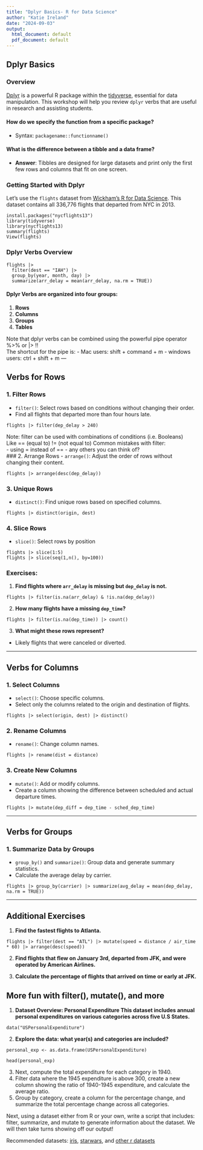 ```yaml
---
title: "Dplyr Basics- R for Data Science"
author: "Katie Ireland"
date: "2024-09-03"
output:
  html_document: default
  pdf_document: default
---
```


## Dplyr Basics

### Overview
[Dplyr](https://dplyr.tidyverse.org/) is a powerful R package within the [tidyverse](https://www.tidyverse.org/), essential for data manipulation. This workshop will help you review `dplyr` verbs that are useful in research and assisting students.

#### How do we specify the function from a specific package?
- Syntax: `packagename::functionname()`

#### What is the difference between a tibble and a data frame?
- **Answer**: Tibbles are designed for large datasets and print only the first few rows and columns that fit on one screen.

### Getting Started with Dplyr
Let's use the `flights` dataset from [Wickham's R for Data Science](https://r4ds.had.co.nz/). This dataset contains all 336,776 flights that departed from NYC in 2013.

```
install.packages("nycflights13")
library(tidyverse)
library(nycflights13)
summary(flights)
View(flights)
```

### Dplyr Verbs Overview

```
flights |>
  filter(dest == "IAH") |> 
  group_by(year, month, day) |> 
  summarize(arr_delay = mean(arr_delay, na.rm = TRUE))
```

#### Dplyr Verbs are organized into four groups:
1. **Rows**
2. **Columns**
3. **Groups**
4. **Tables**

Note that dplyr verbs can be combined using the powerful pipe operator %>% or |> !!     
The shortcut for the pipe is:
- Mac users: shift + command + m
- windows users: ctrl + shift + m
---

## Verbs for Rows

### 1. Filter Rows
- `filter()`: Select rows based on conditions without changing their order.
- Find all flights that departed more than four hours late.

```
flights |> filter(dep_delay > 240)
```
Note: filter can be used with combinations of conditions (i.e. Booleans)    
Like == (equal to) != (not equal to)
Common mistakes with filter:    
- using = instead of ==
- any others you can think of?        
### 2. Arrange Rows
- `arrange()`: Adjust the order of rows without changing their content.

```
flights |> arrange(desc(dep_delay))
```

### 3. Unique Rows
- `distinct()`: Find unique rows based on specified columns.

```
flights |> distinct(origin, dest)
```
### 4. Slice Rows
- `slice()`: Select rows by position

```
flights |> slice(1:5)
flights |> slice(seq(1,n(), by=100))
```

### Exercises:
1. **Find flights where `arr_delay` is missing but `dep_delay` is not.**

```
flights |> filter(is.na(arr_delay) & !is.na(dep_delay))
```

2. **How many flights have a missing `dep_time`?**

```
flights |> filter(is.na(dep_time)) |> count()
```

3. **What might these rows represent?**
- Likely flights that were canceled or diverted.

---

## Verbs for Columns

### 1. Select Columns
- `select()`: Choose specific columns.
- Select only the columns related to the origin and destination of flights.

```
flights |> select(origin, dest) |> distinct()
```

### 2. Rename Columns
- `rename()`: Change column names.

```
flights |> rename(dist = distance)
```

### 3. Create New Columns
- `mutate()`: Add or modify columns.
- Create a column showing the difference between scheduled and actual departure times.

```
flights |> mutate(dep_diff = dep_time - sched_dep_time)
```

---

## Verbs for Groups

### 1. Summarize Data by Groups
- `group_by()` and `summarize()`: Group data and generate summary statistics.
- Calculate the average delay by carrier.

```
flights |> group_by(carrier) |> summarize(avg_delay = mean(dep_delay, na.rm = TRUE))
```

---

## Additional Exercises

1. **Find the fastest flights to Atlanta.**

```
flights |> filter(dest == "ATL") |> mutate(speed = distance / air_time * 60) |> arrange(desc(speed))
```

2. **Find flights that flew on January 3rd, departed from JFK, and were operated by American Airlines.**



3. **Calculate the percentage of flights that arrived on time or early at JFK.**





## More fun with filter(), mutate(), and more

1. **Dataset Overview: Personal Expenditure 
This dataset includes annual personal expenditures on various categories across five U.S States.**

```
data("USPersonalExpenditure")

```
2. **Explore the data: what year(s) and categories are included?**

```
personal_exp <- as.data.frame(USPersonalExpenditure)

head(personal_exp)

```
3. Next, compute the total expenditure for each category in 1940.
4. Filter data where the 1945 expenditure is above 300, create a new column showing the ratio of 1940-1945 expenditure, and calculate the average ratio. 
5. Group by category, create a column for the percentage change, and summarize the total percentage change across all categories. 


Next, using a dataset either from R or your own, write a script that includes: filter, summarize, and mutate to generate information
about the dataset. We will then take turns showing off our output!

Recommended datasets: [iris](https://gist.github.com/curran/a08a1080b88344b0c8a7), [starwars](https://github.com/tidyverse/dplyr/blob/main/data-raw/starwars.csv), and [other r datasets](https://stat.ethz.ch/R-manual/R-devel/library/datasets/html/00Index.html)